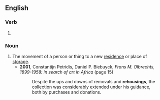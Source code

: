 ==English==

===Verb===
{{head|en|verb form}}

# {{present participle of|en|rehouse|nocat=1}}

===Noun===
{{en-noun}}

# The movement of a person or thing to a new [[residence]] or place of [[storage]].
#* '''2001''', Constantijn Petridis, Daniel P. Biebuyck, ''Frans M. Olbrechts, 1899-1958: in search of art in Africa'' (page 15)
#*: Despite the ups and downs of removals and '''rehousings''', the collection was considerably extended under his guidance, both by purchases and donations.